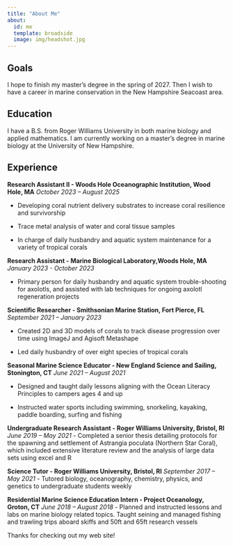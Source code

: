 ```yaml
---
title: "About Me"
about:
  id: me
  template: broadside
  image: img/headshot.jpg
---
```


:::: {#me}
## Goals

I hope to finish my master's degree in the spring of 2027. Then I wish to have a career in marine conservation in the New Hampshire Seacoast area.

## Education

I have a B.S. from Roger Williams University in both marine biology and applied mathematics. I am currently working on a master's degree in marine biology at the University of New Hampshire.

## Experience

**Research Assistant II - Woods Hole Oceanographic Institution, Wood Hole, MA** *October 2023 – August 2025*

-   Developing coral nutrient delivery substrates to increase coral resilience and survivorship

-   Trace metal analysis of water and coral tissue samples

-   In charge of daily husbandry and aquatic system maintenance for a variety of tropical corals

**Research Assistant - Marine Biological Laboratory,Woods Hole, MA** *January 2023 - October 2023*

-   Primary person for daily husbandry and aquatic system trouble-shooting for axolotls, and assisted with lab techniques for ongoing axolotl regeneration projects

**Scientific Researcher - Smithsonian Marine Station, Fort Pierce, FL** *September 2021 – January 2023*

-   Created 2D and 3D models of corals to track disease progression over time using ImageJ and Agisoft Metashape

-   Led daily husbandry of over eight species of tropical corals

**Seasonal Marine Science Educator - New England Science and Sailing, Stonington, CT** *June 2021 – August 2021*

-   Designed and taught daily lessons aligning with the Ocean Literacy Principles to campers ages 4 and up

-   Instructed water sports including swimming, snorkeling, kayaking, paddle boarding, surfing and fishing

**Undergraduate Research Assistant - Roger Williams University, Bristol, RI** *June 2019 – May 2021*
-  Completed a senior thesis detailing protocols for the spawning and settlement of Astrangia poculata (Northern Star Coral), which included extensive literature review and the analysis of large data sets using excel and R

**Science Tutor - Roger Williams University, Bristol, RI** *September 2017 – May 2021* 
-  Tutored biology, oceanography, chemistry, physics, and genetics to undergraduate students weekly

**Residential Marine Science Education Intern - Project Oceanology, Groton, CT** *June 2018 – August 2018* 
-  Planned and instructed lessons and labs on marine biology related topics. Taught seining and managed fishing and trawling trips aboard skiffs and 50ft and 65ft research vessels
::::

Thanks for checking out my web site!
